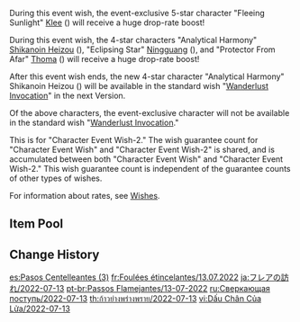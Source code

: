 {{Wish
|name              = Sparkling Steps 2022-07-13
|image             = Sparkling Steps 2022-07-13.png
|type              = Character Event
|type2             = Character Event Wish-2
|duration          = event
|time_start        = 2022-07-13 11:00:00
|time_start_offset = GMT+8
|time_end          = 2022-08-02 17:59:59
|link              = https://www.hoyolab.com/article/5915988
|preceding         = Oni's Royale/2022-06-21
|succeeding        = Tapestry of Golden Flames/2022-08-02
|alongside         = Leaves in the Wind/2022-07-13
|alongside2        = Epitome Invocation/2022-07-13
|previous          = Sparkling Steps/2021-06-09
}}
During this event wish, the event-exclusive 5-star character "Fleeing Sunlight" [[Klee]] ({{Pyro}}) will receive a huge drop-rate boost!

During this event wish, the 4-star characters "Analytical Harmony" [[Shikanoin Heizou]] ({{Anemo}}), "Eclipsing Star" [[Ningguang]] ({{Geo}}), and "Protector From Afar" [[Thoma]] ({{Pyro}}) will receive a huge drop-rate boost!

After this event wish ends, the new 4-star character "Analytical Harmony" Shikanoin Heizou ({{Anemo}}) will be available in the standard wish "[[Wanderlust Invocation]]" in the next Version.

Of the above characters, the event-exclusive character will not be available in the standard wish "[[Wanderlust Invocation]]."

This is for "Character Event Wish-2." The wish guarantee count for "Character Event Wish" and "Character Event Wish-2" is shared, and is accumulated between both "Character Event Wish" and "Character Event Wish-2." This wish guarantee count is independent of the guarantee counts of other types of wishes.

For information about rates, see [[Wishes]].

==Item Pool==
{{Wish Pool
|^Klee
|^Shikanoin Heizou
|^Ningguang
|^Thoma
|Diluc
|Jean
|Keqing
|Mona
|Qiqi
|Barbara
|Beidou
|Bennett
|Chongyun
|Diona
|Fischl
|Gorou
|Kujou Sara
|Kuki Shinobu
|Noelle
|Razor
|Rosaria
|Sayu
|Sucrose
|Xiangling
|Xingqiu
|Xinyan
|Yanfei
|Yun Jin
|Dragon's Bane
|Eye of Perception
|Favonius Codex
|Favonius Greatsword
|Favonius Lance
|Favonius Sword
|Favonius Warbow
|Lion's Roar
|Rainslasher
|Rust
|Sacrificial Bow
|Sacrificial Fragments
|Sacrificial Greatsword
|Sacrificial Sword
|The Bell
|The Flute
|The Stringless
|The Widsith
|Black Tassel
|Bloodtainted Greatsword
|Cool Steel
|Debate Club
|Emerald Orb
|Ferrous Shadow
|Harbinger of Dawn
|Magic Guide
|Raven Bow
|Sharpshooter's Oath
|Skyrider Sword
|Slingshot
|Thrilling Tales of Dragon Slayers
}}

==Change History==
{{Change History|2.8}}

[[es:Pasos Centelleantes (3)]]
[[fr:Foulées étincelantes/13.07.2022]]
[[ja:フレアの訪れ/2022-07-13]]
[[pt-br:Passos Flamejantes/13-07-2022]]
[[ru:Сверкающая поступь/2022-07-13]]
[[th:ก้าวย่างพร่างพราย/2022-07-13]]
[[vi:Dấu Chân Của Lửa/2022-07-13]]